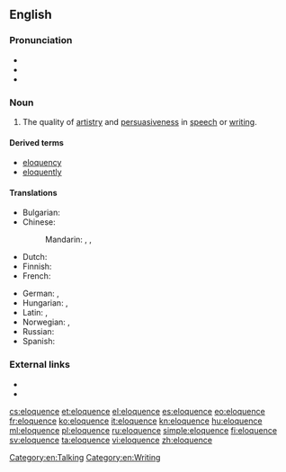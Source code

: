==English==

===Pronunciation===
* {{IPA|/ˈɛləkwəns/}}
* {{audio|En-us-eloquence.ogg|Audio (US)}}
* {{hyphenation|el|o|quence}}

===Noun===
{{en-noun|s|-}}

# The quality of [[artistry]] and [[persuasiveness]] in [[speech]] or [[writing]].

====Derived terms====
* [[eloquency]]
* [[eloquently]]

====Translations====
{{trans-top|the quality of artistry and persuasiveness in speech or writing}}
* Bulgarian: {{t+|bg|красноречие|n}}
* Chinese:
*: Mandarin: {{t|cmn|雄辯|sc=Hani}}, {{t|cmn|雄辩|tr=xióngbiàn|sc=Hani}}, {{t-|cmn|口才|tr=kǒucái|sc=Hani}}
* Dutch: {{t+|nl|welbespraaktheid|f}}
* Finnish: {{t-|fi|kaunopuheisuus}}
* French: {{t+|fr|éloquence|f}}
{{trans-mid}}
* German: {{t-|de|Redegewandtheit|f}}, {{t+|de|Eloquenz|f}}
* Hungarian: {{t+|hu|ékesszólás}}, {{t|hu|beszédkészség}}
* Latin: {{t-|la|facundia|f|alt=fācundia}}, {{t|la|eloquium}}
* Norwegian: {{t-|no|veltalenhet|m}}, {{t-|no|språkferdighet|m}}
* Russian: {{t|ru|красноречие|n}}
* Spanish: {{t+|es|elocuencia|f}}
{{trans-bottom}}

===External links===
* {{pedialite}}
* {{quotelite}}

[[Category:en:Talking]]
[[Category:en:Writing]]

[[cs:eloquence]]
[[et:eloquence]]
[[el:eloquence]]
[[es:eloquence]]
[[eo:eloquence]]
[[fr:eloquence]]
[[ko:eloquence]]
[[it:eloquence]]
[[kn:eloquence]]
[[hu:eloquence]]
[[ml:eloquence]]
[[pl:eloquence]]
[[ru:eloquence]]
[[simple:eloquence]]
[[fi:eloquence]]
[[sv:eloquence]]
[[ta:eloquence]]
[[vi:eloquence]]
[[zh:eloquence]]